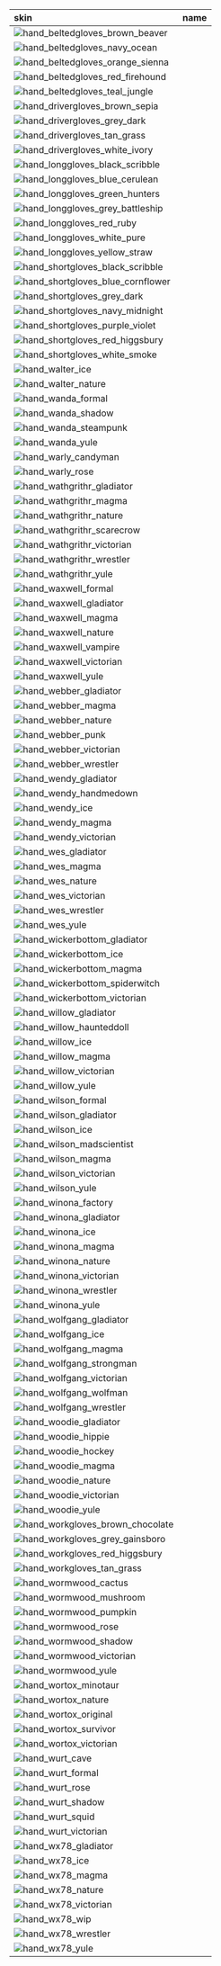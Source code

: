 | skin                                                                                                   |          name          |
| :----------------------------------------------------------------------------------------------------- | :--------------------: |
|![hand_beltedgloves_brown_beaver](https://items.kleientertainment.com/images/DST/hand_beltedgloves_brown_beaver/small)||
|![hand_beltedgloves_navy_ocean](https://items.kleientertainment.com/images/DST/hand_beltedgloves_navy_ocean/small)||
|![hand_beltedgloves_orange_sienna](https://items.kleientertainment.com/images/DST/hand_beltedgloves_orange_sienna/small)||
|![hand_beltedgloves_red_firehound](https://items.kleientertainment.com/images/DST/hand_beltedgloves_red_firehound/small)||
|![hand_beltedgloves_teal_jungle](https://items.kleientertainment.com/images/DST/hand_beltedgloves_teal_jungle/small)||
|![hand_drivergloves_brown_sepia](https://items.kleientertainment.com/images/DST/hand_drivergloves_brown_sepia/small)||
|![hand_drivergloves_grey_dark](https://items.kleientertainment.com/images/DST/hand_drivergloves_grey_dark/small)||
|![hand_drivergloves_tan_grass](https://items.kleientertainment.com/images/DST/hand_drivergloves_tan_grass/small)||
|![hand_drivergloves_white_ivory](https://items.kleientertainment.com/images/DST/hand_drivergloves_white_ivory/small)||
|![hand_longgloves_black_scribble](https://items.kleientertainment.com/images/DST/hand_longgloves_black_scribble/small)||
|![hand_longgloves_blue_cerulean](https://items.kleientertainment.com/images/DST/hand_longgloves_blue_cerulean/small)||
|![hand_longgloves_green_hunters](https://items.kleientertainment.com/images/DST/hand_longgloves_green_hunters/small)||
|![hand_longgloves_grey_battleship](https://items.kleientertainment.com/images/DST/hand_longgloves_grey_battleship/small)||
|![hand_longgloves_red_ruby](https://items.kleientertainment.com/images/DST/hand_longgloves_red_ruby/small)||
|![hand_longgloves_white_pure](https://items.kleientertainment.com/images/DST/hand_longgloves_white_pure/small)||
|![hand_longgloves_yellow_straw](https://items.kleientertainment.com/images/DST/hand_longgloves_yellow_straw/small)||
|![hand_shortgloves_black_scribble](https://items.kleientertainment.com/images/DST/hand_shortgloves_black_scribble/small)||
|![hand_shortgloves_blue_cornflower](https://items.kleientertainment.com/images/DST/hand_shortgloves_blue_cornflower/small)||
|![hand_shortgloves_grey_dark](https://items.kleientertainment.com/images/DST/hand_shortgloves_grey_dark/small)||
|![hand_shortgloves_navy_midnight](https://items.kleientertainment.com/images/DST/hand_shortgloves_navy_midnight/small)||
|![hand_shortgloves_purple_violet](https://items.kleientertainment.com/images/DST/hand_shortgloves_purple_violet/small)||
|![hand_shortgloves_red_higgsbury](https://items.kleientertainment.com/images/DST/hand_shortgloves_red_higgsbury/small)||
|![hand_shortgloves_white_smoke](https://items.kleientertainment.com/images/DST/hand_shortgloves_white_smoke/small)||
|![hand_walter_ice](https://items.kleientertainment.com/images/DST/hand_walter_ice/small)||
|![hand_walter_nature](https://items.kleientertainment.com/images/DST/hand_walter_nature/small)||
|![hand_wanda_formal](https://items.kleientertainment.com/images/DST/hand_wanda_formal/small)||
|![hand_wanda_shadow](https://items.kleientertainment.com/images/DST/hand_wanda_shadow/small)||
|![hand_wanda_steampunk](https://items.kleientertainment.com/images/DST/hand_wanda_steampunk/small)||
|![hand_wanda_yule](https://items.kleientertainment.com/images/DST/hand_wanda_yule/small)||
|![hand_warly_candyman](https://items.kleientertainment.com/images/DST/hand_warly_candyman/small)||
|![hand_warly_rose](https://items.kleientertainment.com/images/DST/hand_warly_rose/small)||
|![hand_wathgrithr_gladiator](https://items.kleientertainment.com/images/DST/hand_wathgrithr_gladiator/small)||
|![hand_wathgrithr_magma](https://items.kleientertainment.com/images/DST/hand_wathgrithr_magma/small)||
|![hand_wathgrithr_nature](https://items.kleientertainment.com/images/DST/hand_wathgrithr_nature/small)||
|![hand_wathgrithr_scarecrow](https://items.kleientertainment.com/images/DST/hand_wathgrithr_scarecrow/small)||
|![hand_wathgrithr_victorian](https://items.kleientertainment.com/images/DST/hand_wathgrithr_victorian/small)||
|![hand_wathgrithr_wrestler](https://items.kleientertainment.com/images/DST/hand_wathgrithr_wrestler/small)||
|![hand_wathgrithr_yule](https://items.kleientertainment.com/images/DST/hand_wathgrithr_yule/small)||
|![hand_waxwell_formal](https://items.kleientertainment.com/images/DST/hand_waxwell_formal/small)||
|![hand_waxwell_gladiator](https://items.kleientertainment.com/images/DST/hand_waxwell_gladiator/small)||
|![hand_waxwell_magma](https://items.kleientertainment.com/images/DST/hand_waxwell_magma/small)||
|![hand_waxwell_nature](https://items.kleientertainment.com/images/DST/hand_waxwell_nature/small)||
|![hand_waxwell_vampire](https://items.kleientertainment.com/images/DST/hand_waxwell_vampire/small)||
|![hand_waxwell_victorian](https://items.kleientertainment.com/images/DST/hand_waxwell_victorian/small)||
|![hand_waxwell_yule](https://items.kleientertainment.com/images/DST/hand_waxwell_yule/small)||
|![hand_webber_gladiator](https://items.kleientertainment.com/images/DST/hand_webber_gladiator/small)||
|![hand_webber_magma](https://items.kleientertainment.com/images/DST/hand_webber_magma/small)||
|![hand_webber_nature](https://items.kleientertainment.com/images/DST/hand_webber_nature/small)||
|![hand_webber_punk](https://items.kleientertainment.com/images/DST/hand_webber_punk/small)||
|![hand_webber_victorian](https://items.kleientertainment.com/images/DST/hand_webber_victorian/small)||
|![hand_webber_wrestler](https://items.kleientertainment.com/images/DST/hand_webber_wrestler/small)||
|![hand_wendy_gladiator](https://items.kleientertainment.com/images/DST/hand_wendy_gladiator/small)||
|![hand_wendy_handmedown](https://items.kleientertainment.com/images/DST/hand_wendy_handmedown/small)||
|![hand_wendy_ice](https://items.kleientertainment.com/images/DST/hand_wendy_ice/small)||
|![hand_wendy_magma](https://items.kleientertainment.com/images/DST/hand_wendy_magma/small)||
|![hand_wendy_victorian](https://items.kleientertainment.com/images/DST/hand_wendy_victorian/small)||
|![hand_wes_gladiator](https://items.kleientertainment.com/images/DST/hand_wes_gladiator/small)||
|![hand_wes_magma](https://items.kleientertainment.com/images/DST/hand_wes_magma/small)||
|![hand_wes_nature](https://items.kleientertainment.com/images/DST/hand_wes_nature/small)||
|![hand_wes_victorian](https://items.kleientertainment.com/images/DST/hand_wes_victorian/small)||
|![hand_wes_wrestler](https://items.kleientertainment.com/images/DST/hand_wes_wrestler/small)||
|![hand_wes_yule](https://items.kleientertainment.com/images/DST/hand_wes_yule/small)||
|![hand_wickerbottom_gladiator](https://items.kleientertainment.com/images/DST/hand_wickerbottom_gladiator/small)||
|![hand_wickerbottom_ice](https://items.kleientertainment.com/images/DST/hand_wickerbottom_ice/small)||
|![hand_wickerbottom_magma](https://items.kleientertainment.com/images/DST/hand_wickerbottom_magma/small)||
|![hand_wickerbottom_spiderwitch](https://items.kleientertainment.com/images/DST/hand_wickerbottom_spiderwitch/small)||
|![hand_wickerbottom_victorian](https://items.kleientertainment.com/images/DST/hand_wickerbottom_victorian/small)||
|![hand_willow_gladiator](https://items.kleientertainment.com/images/DST/hand_willow_gladiator/small)||
|![hand_willow_haunteddoll](https://items.kleientertainment.com/images/DST/hand_willow_haunteddoll/small)||
|![hand_willow_ice](https://items.kleientertainment.com/images/DST/hand_willow_ice/small)||
|![hand_willow_magma](https://items.kleientertainment.com/images/DST/hand_willow_magma/small)||
|![hand_willow_victorian](https://items.kleientertainment.com/images/DST/hand_willow_victorian/small)||
|![hand_willow_yule](https://items.kleientertainment.com/images/DST/hand_willow_yule/small)||
|![hand_wilson_formal](https://items.kleientertainment.com/images/DST/hand_wilson_formal/small)||
|![hand_wilson_gladiator](https://items.kleientertainment.com/images/DST/hand_wilson_gladiator/small)||
|![hand_wilson_ice](https://items.kleientertainment.com/images/DST/hand_wilson_ice/small)||
|![hand_wilson_madscientist](https://items.kleientertainment.com/images/DST/hand_wilson_madscientist/small)||
|![hand_wilson_magma](https://items.kleientertainment.com/images/DST/hand_wilson_magma/small)||
|![hand_wilson_victorian](https://items.kleientertainment.com/images/DST/hand_wilson_victorian/small)||
|![hand_wilson_yule](https://items.kleientertainment.com/images/DST/hand_wilson_yule/small)||
|![hand_winona_factory](https://items.kleientertainment.com/images/DST/hand_winona_factory/small)||
|![hand_winona_gladiator](https://items.kleientertainment.com/images/DST/hand_winona_gladiator/small)||
|![hand_winona_ice](https://items.kleientertainment.com/images/DST/hand_winona_ice/small)||
|![hand_winona_magma](https://items.kleientertainment.com/images/DST/hand_winona_magma/small)||
|![hand_winona_nature](https://items.kleientertainment.com/images/DST/hand_winona_nature/small)||
|![hand_winona_victorian](https://items.kleientertainment.com/images/DST/hand_winona_victorian/small)||
|![hand_winona_wrestler](https://items.kleientertainment.com/images/DST/hand_winona_wrestler/small)||
|![hand_winona_yule](https://items.kleientertainment.com/images/DST/hand_winona_yule/small)||
|![hand_wolfgang_gladiator](https://items.kleientertainment.com/images/DST/hand_wolfgang_gladiator/small)||
|![hand_wolfgang_ice](https://items.kleientertainment.com/images/DST/hand_wolfgang_ice/small)||
|![hand_wolfgang_magma](https://items.kleientertainment.com/images/DST/hand_wolfgang_magma/small)||
|![hand_wolfgang_strongman](https://items.kleientertainment.com/images/DST/hand_wolfgang_strongman/small)||
|![hand_wolfgang_victorian](https://items.kleientertainment.com/images/DST/hand_wolfgang_victorian/small)||
|![hand_wolfgang_wolfman](https://items.kleientertainment.com/images/DST/hand_wolfgang_wolfman/small)||
|![hand_wolfgang_wrestler](https://items.kleientertainment.com/images/DST/hand_wolfgang_wrestler/small)||
|![hand_woodie_gladiator](https://items.kleientertainment.com/images/DST/hand_woodie_gladiator/small)||
|![hand_woodie_hippie](https://items.kleientertainment.com/images/DST/hand_woodie_hippie/small)||
|![hand_woodie_hockey](https://items.kleientertainment.com/images/DST/hand_woodie_hockey/small)||
|![hand_woodie_magma](https://items.kleientertainment.com/images/DST/hand_woodie_magma/small)||
|![hand_woodie_nature](https://items.kleientertainment.com/images/DST/hand_woodie_nature/small)||
|![hand_woodie_victorian](https://items.kleientertainment.com/images/DST/hand_woodie_victorian/small)||
|![hand_woodie_yule](https://items.kleientertainment.com/images/DST/hand_woodie_yule/small)||
|![hand_workgloves_brown_chocolate](https://items.kleientertainment.com/images/DST/hand_workgloves_brown_chocolate/small)||
|![hand_workgloves_grey_gainsboro](https://items.kleientertainment.com/images/DST/hand_workgloves_grey_gainsboro/small)||
|![hand_workgloves_red_higgsbury](https://items.kleientertainment.com/images/DST/hand_workgloves_red_higgsbury/small)||
|![hand_workgloves_tan_grass](https://items.kleientertainment.com/images/DST/hand_workgloves_tan_grass/small)||
|![hand_wormwood_cactus](https://items.kleientertainment.com/images/DST/hand_wormwood_cactus/small)||
|![hand_wormwood_mushroom](https://items.kleientertainment.com/images/DST/hand_wormwood_mushroom/small)||
|![hand_wormwood_pumpkin](https://items.kleientertainment.com/images/DST/hand_wormwood_pumpkin/small)||
|![hand_wormwood_rose](https://items.kleientertainment.com/images/DST/hand_wormwood_rose/small)||
|![hand_wormwood_shadow](https://items.kleientertainment.com/images/DST/hand_wormwood_shadow/small)||
|![hand_wormwood_victorian](https://items.kleientertainment.com/images/DST/hand_wormwood_victorian/small)||
|![hand_wormwood_yule](https://items.kleientertainment.com/images/DST/HAND_WORMWOOD_YULE/small)||
|![hand_wortox_minotaur](https://items.kleientertainment.com/images/DST/hand_wortox_minotaur/small)||
|![hand_wortox_nature](https://items.kleientertainment.com/images/DST/hand_wortox_nature/small)||
|![hand_wortox_original](https://items.kleientertainment.com/images/DST/hand_wortox_original/small)||
|![hand_wortox_survivor](https://items.kleientertainment.com/images/DST/hand_wortox_survivor/small)||
|![hand_wortox_victorian](https://items.kleientertainment.com/images/DST/hand_wortox_victorian/small)||
|![hand_wurt_cave](https://items.kleientertainment.com/images/DST/hand_wurt_cave/small)||
|![hand_wurt_formal](https://items.kleientertainment.com/images/DST/hand_wurt_formal/small)||
|![hand_wurt_rose](https://items.kleientertainment.com/images/DST/hand_wurt_rose/small)||
|![hand_wurt_shadow](https://items.kleientertainment.com/images/DST/hand_wurt_shadow/small)||
|![hand_wurt_squid](https://items.kleientertainment.com/images/DST/hand_wurt_squid/small)||
|![hand_wurt_victorian](https://items.kleientertainment.com/images/DST/hand_wurt_victorian/small)||
|![hand_wx78_gladiator](https://items.kleientertainment.com/images/DST/hand_wx78_gladiator/small)||
|![hand_wx78_ice](https://items.kleientertainment.com/images/DST/hand_wx78_ice/small)||
|![hand_wx78_magma](https://items.kleientertainment.com/images/DST/hand_wx78_magma/small)||
|![hand_wx78_nature](https://items.kleientertainment.com/images/DST/hand_wx78_nature/small)||
|![hand_wx78_victorian](https://items.kleientertainment.com/images/DST/hand_wx78_victorian/small)||
|![hand_wx78_wip](https://items.kleientertainment.com/images/DST/hand_wx78_wip/small)||
|![hand_wx78_wrestler](https://items.kleientertainment.com/images/DST/hand_wx78_wrestler/small)||
|![hand_wx78_yule](https://items.kleientertainment.com/images/DST/hand_wx78_yule/small)||